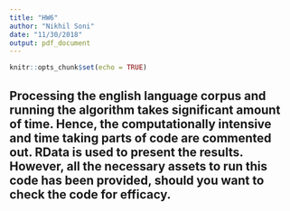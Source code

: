 ```yaml
---
title: "HW6"
author: "Nikhil Soni"
date: "11/30/2018"
output: pdf_document
---
```


```r
knitr::opts_chunk$set(echo = TRUE)
```

## Processing the english language corpus and running the algorithm takes significant amount of time. Hence, the computationally intensive and time taking parts of code are commented out. RData is used to present the results. However, all the necessary assets to run this code has been provided, should you want to check the code for efficacy.